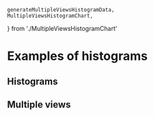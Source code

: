     generateMultipleViewsHistogramData,
    MultipleViewsHistogramChart,
} from './MultipleViewsHistogramChart'

<Meta title="Gallery/Histograms" />

# Examples of histograms

## Histograms

<Canvas>
    <Story name="annotations">
        <Controller
            generator={generateLineHistogramData}
            chart={LineHistogramChart}
            steps={['axes', 'data', 'primary-label', 'secondary-label']}
        />
    </Story>
</Canvas>

## Multiple views

<Canvas>
    <Story name="multiple views">
        <Controller
            generator={generateMultipleViewsHistogramData}
            chart={MultipleViewsHistogramChart}
            steps={['subtitle', 'small', 'medium', 'large']}
        />
    </Story>
</Canvas>
